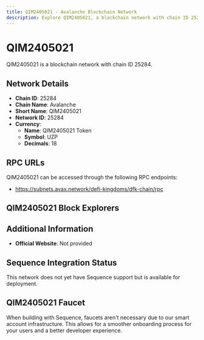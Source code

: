 ```yaml
--- 
title: QIM2405021 - Avalanche Blockchain Network
description: Explore QIM2405021, a blockchain network with chain ID 25284. Learn about its native currency, QIM2405021 Token, and how to interact with the network.
---
```


# QIM2405021

QIM2405021 is a blockchain network with chain ID 25284.

## Network Details

- **Chain ID**: 25284
- **Chain Name**: Avalanche
- **Short Name**: QIM2405021
- **Network ID**: 25284
- **Currency**: 
  - **Name**: QIM2405021 Token
  - **Symbol**: UZP
  - **Decimals**: 18

## RPC URLs

QIM2405021 can be accessed through the following RPC endpoints:

- https://subnets.avax.network/defi-kingdoms/dfk-chain/rpc

## QIM2405021 Block Explorers



## Additional Information

- **Official Website**: Not provided

## Sequence Integration Status

This network does not yet have Sequence support but is available for deployment.

## QIM2405021 Faucet

When building with Sequence, faucets aren't necessary due to our smart account infrastructure. This allows for a smoother onboarding process for your users and a better developer experience.
